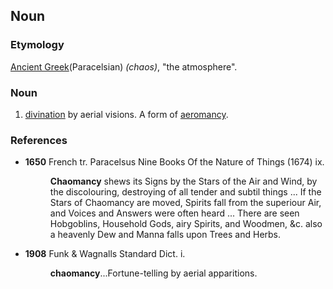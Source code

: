 ==Noun==

===Etymology===
[[Ancient Greek]](Paracelsian) ''(chaos)'', "the atmosphere".

===Noun===
{{en-noun|-}}

# [[divination]] by aerial visions. A form of [[aeromancy]].

===References===

*'''1650''' French tr. Paracelsus Nine Books Of the Nature of Things (1674) ix.
*:'''Chaomancy''' shews its Signs by the Stars of the Air and Wind, by the discolouring, destroying of all tender and subtil things ... If the Stars of Chaomancy are moved, Spirits fall from the superiour Air, and Voices and Answers were often heard ... There are seen Hobgoblins, Household Gods, airy Spirits, and Woodmen, &c. also a heavenly Dew and Manna falls upon Trees and Herbs.

*'''1908''' Funk & Wagnalls Standard Dict. i.
*:'''chaomancy'''...Fortune-telling by aerial apparitions.